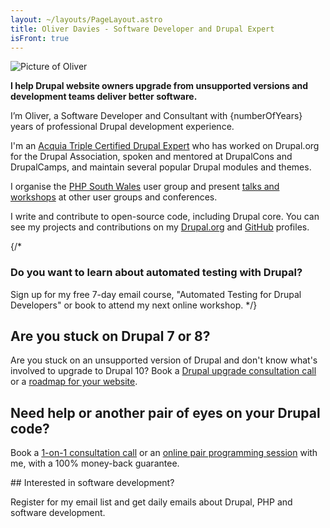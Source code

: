 ```yaml
---
layout: ~/layouts/PageLayout.astro
title: Oliver Davies - Software Developer and Drupal Expert
isFront: true
---
```



<div class="mb-4 w-32">
  <img src="/images/social-avatar.jpg" alt="Picture of Oliver" class="rounded-full border border-gray" />
</div>

**I help Drupal website owners upgrade from unsupported versions and development teams deliver better software.**

I’m Oliver, a Software Developer and Consultant with {numberOfYears} years of professional Drupal development experience.

I'm an [Acquia Triple Certified Drupal Expert](https://certification.acquia.com/user/4540) who has worked on Drupal.org for the Drupal Association, spoken and mentored at DrupalCons and DrupalCamps, and maintain several popular Drupal modules and themes.

I organise the [PHP South Wales](https://www.phpsouthwales.uk) user group and present [talks and workshops](/talks) at other user groups and conferences.

I write and contribute to open-source code, including Drupal core. You can see my projects and contributions on my [Drupal.org] and [GitHub] profiles.

{/*
### Do you want to learn about automated testing with Drupal?

Sign up for my free 7-day email course, "Automated Testing for Drupal Developers" or book to attend my next online workshop.
*/}

## Are you stuck on Drupal 7 or 8?

Are you stuck on an unsupported version of Drupal and don't know what's involved to upgrade to Drupal 10? Book a [Drupal upgrade consultation call][call] or a [roadmap for your website][upgrade-roadmap].

## Need help or another pair of eyes on your Drupal code?

Book a [1-on-1 consultation call][call] or an [online pair programming session][pair] with me, with a 100% money-back guarantee.

<aside>
## Interested in software development?

Register for my email list and get daily emails about Drupal, PHP and software development.

<DailyEmailForm>
  <div class="mt-10">
    <Testimonials names={["adam-nuttall"]} titleClasses={["sr-only"]} />
  </div>
</DailyEmailForm>
</aside>

[call]: /call
[daily]: /daily
[drupal.org]: https://drupal.org/u/opdavies
[github]: https://github.com/opdavies
[pair]: /pair
[upgrade-roadmap]: /drupal-upgrade
